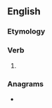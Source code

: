 ==English==

===Etymology===
{{suffix|cease|eth|lang=en}}

===Verb===
{{head|en|verb form}}

# {{en-archaic third-person singular of|cease}}

===Anagrams===
* {{anagrams|en|a=aceehst|cheetas|escheat|teaches}}